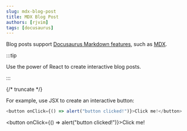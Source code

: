 ```yaml
---
slug: mdx-blog-post
title: MDX Blog Post
authors: [rjvim]
tags: [docusaurus]
---
```


Blog posts support [Docusaurus Markdown features](https://docusaurus.io/docs/markdown-features), such as [MDX](https://mdxjs.com/).

:::tip

Use the power of React to create interactive blog posts.

:::

{/* truncate */}

For example, use JSX to create an interactive button:

```js
<button onClick={() => alert("button clicked!")}>Click me!</button>
```

<button onClick={() => alert("button clicked!")}>Click me!</button>
